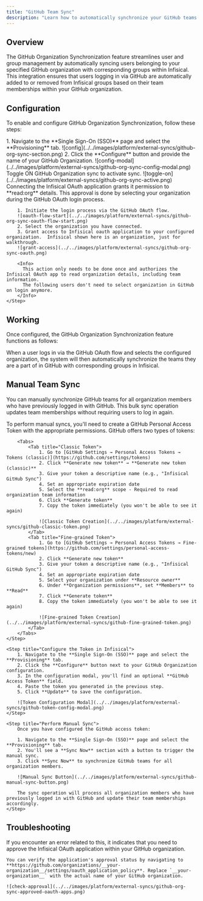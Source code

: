 ```yaml
---
title: "GitHub Team Sync"
description: "Learn how to automatically synchronize your GitHub teams with Infisical Groups."
---
```


## Overview

The GitHub Organization Synchronization feature streamlines user and group management by automatically syncing users belonging to your specified GitHub organization with corresponding groups within Infisical. This integration ensures that users logging in via GitHub are automatically added to or removed from Infisical groups based on their team memberships within your GitHub organization.

## Configuration

To enable and configure GitHub Organization Synchronization, follow these steps:

<Steps>
    <Step title="Set up GitHub organization configuration">
        1. Navigate to the **Single Sign-On (SSO)** page and select the **Provisioning** tab.
        ![config](../../images/platform/external-syncs/github-org-sync-section.png)
        2. Click the **Configure** button and provide the name of your GitHub Organization.
        ![config-modal](../../images/platform/external-syncs/github-org-sync-config-modal.png)
    </Step>
    <Step title="Enable GitHub organization sync">
        Toggle ON GitHub Organization sync to activate sync.
        ![toggle-on](../../images/platform/external-syncs/github-org-sync-active.png)
    </Step>
    <Step title="Approve the Infisical OAuth application on your organization">
        Connecting the Infisical OAuth application grants it permission to **read:org** details. This approval is done by selecting your organization during the GitHub OAuth login process.

        1. Initiate the login process via the GitHub OAuth flow.
        ![oauth-flow-start](../../images/platform/external-syncs/github-org-sync-oauth-flow-start.png)
        2. Select the organization you have connected.
        3. Grant access to Infisical oauth application to your configured organization.  Infisical shown here is an organization, just for walkthrough.
        ![grant-access](../../images/platform/external-syncs/github-org-sync-oauth.png)

        <Info>
          This action only needs to be done once and authorizes the Infisical OAuth app to read organization details, including team information.
          The following users don't need to select organization in GitHub on login anymore.
        </Info>
    </Step>

</Steps>

## Working

Once configured, the GitHub Organization Synchronization feature functions as follows:

When a user logs in via the GitHub OAuth flow and selects the configured organization, the system will then automatically synchronize the teams they are a part of in GitHub with corresponding groups in Infisical.

## Manual Team Sync

You can manually synchronize GitHub teams for all organization members who have previously logged in with GitHub. This bulk sync operation updates team memberships without requiring users to log in again.

<Steps>
    <Step title="Generate a GitHub Access Token">
        To perform manual syncs, you'll need to create a GitHub Personal Access Token with the appropriate permissions. GitHub offers two types of tokens:

        <Tabs>
            <Tab title="Classic Token">
                1. Go to [GitHub Settings → Personal Access Tokens → Tokens (classic)](https://github.com/settings/tokens)
                2. Click **Generate new token** → **Generate new token (classic)**
                3. Give your token a descriptive name (e.g., "Infisical GitHub Sync")
                4. Set an appropriate expiration date
                5. Select the **read:org** scope - Required to read organization team information
                6. Click **Generate token**
                7. Copy the token immediately (you won't be able to see it again)

                ![Classic Token Creation](../../images/platform/external-syncs/github-classic-token.png)
            </Tab>
            <Tab title="Fine-grained Token">
                1. Go to [GitHub Settings → Personal Access Tokens → Fine-grained tokens](https://github.com/settings/personal-access-tokens/new)
                2. Click **Generate new token**
                3. Give your token a descriptive name (e.g., "Infisical GitHub Sync")
                4. Set an appropriate expiration date
                5. Select your organization under **Resource owner**
                6. Under **Organization permissions**, set **Members** to **Read**
                7. Click **Generate token**
                8. Copy the token immediately (you won't be able to see it again)

                ![Fine-grained Token Creation](../../images/platform/external-syncs/github-fine-grained-token.png)
            </Tab>
        </Tabs>
    </Step>
    
    <Step title="Configure the Token in Infisical">
        1. Navigate to the **Single Sign-On (SSO)** page and select the **Provisioning** tab.
        2. Click the **Configure** button next to your GitHub Organization configuration.
        3. In the configuration modal, you'll find an optional **GitHub Access Token** field.
        4. Paste the token you generated in the previous step.
        5. Click **Update** to save the configuration.

        ![Token Configuration Modal](../../images/platform/external-syncs/github-token-config-modal.png)
    </Step>

    <Step title="Perform Manual Sync">
        Once you have configured the GitHub access token:

        1. Navigate to the **Single Sign-On (SSO)** page and select the **Provisioning** tab.
        2. You'll see a **Sync Now** section with a button to trigger the manual sync.
        3. Click **Sync Now** to synchronize GitHub teams for all organization members.

        ![Manual Sync Button](../../images/platform/external-syncs/github-manual-sync-button.png)

        The sync operation will process all organization members who have previously logged in with GitHub and update their team memberships accordingly.
    </Step>
</Steps>

## Troubleshooting

<Accordion title="Please check if your organization has approved the Infisical OAuth application.">
    If you encounter an error related to this, it indicates that you need to approve the Infisical OAuth application within your GitHub organization.

    You can verify the application's approval status by navigating to **https://github.com/organizations/__your-organization__/settings/oauth_application_policy**. Replace `__your-organization__` with the actual name of your GitHub organization.

    ![check-approval](../../images/platform/external-syncs/github-org-sync-approved-oauth-apps.png)
</Accordion>
